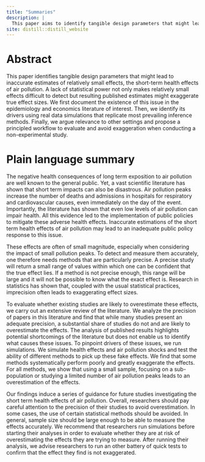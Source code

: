 ```yaml
---
title: "Summaries"
description: |
  This paper aims to identify tangible design parameters that might lead to inaccurate estimates of relatively small effects, the short-term health effects of air pollution. Based on our findings, we build a list of recommendations and pitfalls to avoid in future studies.
site: distill::distill_website
---
```


# Abstract

This paper identifies tangible design parameters that might lead to inaccurate estimates of relatively small effects, the short-term health effects of air pollution. A lack of statistical power not only makes relatively small effects difficult to detect but resulting published estimates might exaggerate true effect sizes. We first document the existence of this issue in the epidemiology and economics literature of interest. Then, we identify its drivers using real data simulations that replicate most prevailing inference methods. Finally, we argue relevance to other settings and propose a principled workflow to evaluate and avoid exaggeration when conducting a non-experimental study.

# Plain language summary

The negative health consequences of long term exposition to air pollution are well known to the general public. Yet, a vast scientific literature has shown that short term impacts can also be disastrous. Air pollution peaks increase the number of deaths and admissions in hospitals for respiratory and cardiovascular causes, even immediately on the day of the event. Importantly, the literature has shown that even low levels of air pollution can impair health. All this evidence led to the implementation of public policies to mitigate these adverse health effects. Inaccurate estimations of the short term health effects of air pollution may lead to an inadequate public policy response to this issue.

These effects are often of small magnitude, especially when considering the impact of small pollution peaks. To detect and measure them accurately, one therefore needs methods that are particularly precise. A precise study will return a small range of values within which one can be confident that the true effect lies. If a method is not precise enough, this range will be large and it will not be possible to know what the exact effect is. Research in statistics has shown that, coupled with the usual statistical practices, imprecision often leads to exaggerating effect sizes. 
<!-- Studies using imprecise methods might therefore overestimate the short term health effects of air pollution.  -->

To evaluate whether existing studies are likely to overestimate these effects, we carry out an extensive review of the literature. We analyze the precision of papers in this literature and find that while many studies present an adequate precision, a substantial share of studies do not and are likely to overestimate the effects. The analysis of published results highlights potential shortcomings of the literature but does not enable us to identify what causes these issues. To pinpoint drivers of these issues, we run simulations. We simulate health effects and air pollution shocks and test the ability of different methods to pick up these fake effects. 
<!-- We also measure to what extent each method overestimates the effects.  -->
We find that some methods systematically perform poorly and greatly exaggerate the effects. For all methods, we show that using a small sample, focusing on a sub-population or studying a limited number of air pollution peaks leads to an overestimation of the effects.

Our findings induce a series of guidance for future studies investigating the short term health effects of air pollution. Overall, researchers should pay careful attention to the precision of their studies to avoid overestimation. In some cases, the use of certain statistical methods should be avoided. In general, sample size should be large enough to be able to measure the effects accurately. We recommend  that researchers run simulations before starting their analyses in order to evaluate whether they are at risk of overestimating the effects they are trying to measure. After running their analysis, we advise researchers to run an other battery of quick tests to confirm that the effect they find is not exaggerated.


<!-- Worse, this lack of precision may prevent us from being able to tell if there is actually an effect or not. If zero is included in this range, zero will be a potential value for the effect. It is therefore possible that there is no effect. The imprecision of our method prevent us from being able to say if there is an effect or not. This method will only pick up large effects. We will not be able to say that the effect is not zero. In this case, we will not be able to say that there is actually an effect when the effect is large enough to overcome this imprecision, *ie* when 0 is not in the range of possible values. -->






















